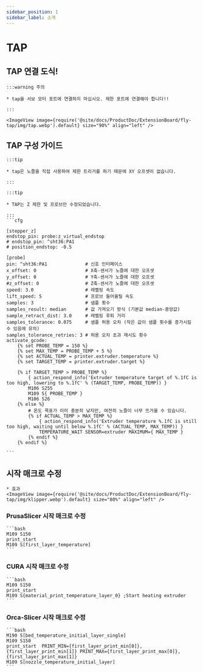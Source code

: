 ```yaml
---
sidebar_position: 1
sidebar_label: 소개
---
```




# TAP

## TAP 연결 도식!

    :::warning 주의

    * tap을 서보 모터 포트에 연결하지 마십시오. 제한 포트에 연결해야 합니다!!

    :::

    <ImageView image={require('@site/docs/ProductDoc/ExtensionBoard/fly-tap/img/tap.webp').default} size="90%" align="left" />


## TAP 구성 가이드


    :::tip

    * tap은 노즐을 직접 사용하여 제한 트리거를 하기 때문에 XY 오프셋이 없습니다.

    :::

    :::tip

    * TAP는 Z 제한 및 프로브만 수정되었습니다.

    :::
    ```cfg

    [stepper_z]
    endstop_pin: probe:z_virtual_endstop
    # endstop_pin: ^sht36:PA1  
    # position_endstop: -0.5        

    [probe]
    pin: ^sht36:PA1              # 신호 인터페이스
    x_offset: 0                  # X축-센서가 노즐에 대한 오프셋
    y_offset: 0                  # Y축-센서가 노즐에 대한 오프셋
    #z_offset: 0                 # Z축-센서가 노즐에 대한 오프셋
    speed: 3.0                   # 레벨링 속도
    lift_speed: 5                # 프로브 들어올릴 속도
    samples: 3                   # 샘플 횟수
    samples_result: median       # 값 가져오기 방식 (기본값 median-중앙값)
    sample_retract_dist: 3.0     # 레벨링 후퇴 거리
    samples_tolerance: 0.075     # 샘플 허용 오차 (작은 값이 샘플 횟수를 증가시킬 수 있음에 유의)
    samples_tolerance_retries: 3 # 허용 오차 초과 재시도 횟수
    activate_gcode:
        {% set PROBE_TEMP = 150 %}
        {% set MAX_TEMP = PROBE_TEMP + 5 %}
        {% set ACTUAL_TEMP = printer.extruder.temperature %}
        {% set TARGET_TEMP = printer.extruder.target %}

        {% if TARGET_TEMP > PROBE_TEMP %}
            { action_respond_info('Extruder temperature target of %.1fC is too high, lowering to %.1fC' % (TARGET_TEMP, PROBE_TEMP)) }
            M106 S255
            M109 S{ PROBE_TEMP }
            M106 S26
        {% else %}
            # 온도 목표가 이미 충분히 낮지만, 여전히 노즐이 너무 뜨거울 수 있습니다.
            {% if ACTUAL_TEMP > MAX_TEMP %}
                { action_respond_info('Extruder temperature %.1fC is still too high, waiting until below %.1fC' % (ACTUAL_TEMP, MAX_TEMP)) }
                TEMPERATURE_WAIT SENSOR=extruder MAXIMUM={ MAX_TEMP }
            {% endif %}
        {% endif %}

    ```

## 시작 매크로 수정
    * 효과
    <ImageView image={require('@site/docs/ProductDoc/ExtensionBoard/fly-tap/img/klipper.webp').default} size="80%" align="left" />

### PrusaSlicer 시작 매크로 수정 

    ```bash
    M109 S150
    print_start
    M109 S[first_layer_temperature]
    ```

### CURA 시작 매크로 수정

    ```bash
    M109 S150
    print_start
    M109 S{material_print_temperature_layer_0} ;Start heating extruder
    ```

### Orca-Slicer 시작 매크로 수정

    ```bash
    M190 S[bed_temperature_initial_layer_single]
    M109 S150
    print_start  PRINT_MIN={first_layer_print_min[0]},{first_layer_print_min[1]} PRINT_MAX={first_layer_print_max[0]},{first_layer_print_max[1]}
    M109 S[nozzle_temperature_initial_layer]
    ```